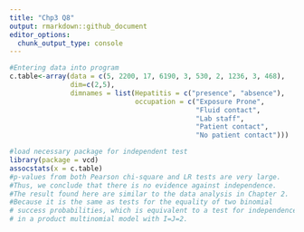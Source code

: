 ```yaml
---
title: "Chp3 Q8"
output: rmarkdown::github_document
editor_options: 
  chunk_output_type: console
---
```


```r
#Entering data into program
c.table<-array(data = c(5, 2200, 17, 6190, 3, 530, 2, 1236, 3, 468),
               dim=c(2,5), 
               dimnames = list(Hepatitis = c("presence", "absence"),
                               occupation = c("Exposure Prone", 
                                              "Fluid contact", 
                                              "Lab staff", 
                                              "Patient contact", 
                                              "No patient contact")))

#load necessary package for independent test
library(package = vcd)
assocstats(x = c.table)
#p-values from both Pearson chi-square and LR tests are very large.
#Thus, we conclude that there is no evidence against independence.
#The result found here are similar to the data analysis in Chapter 2.
#Because it is the same as tests for the equality of two binomial 
# success probabilities, which is equivalent to a test for independence 
# in a product multinomial model with I=J=2.
```










